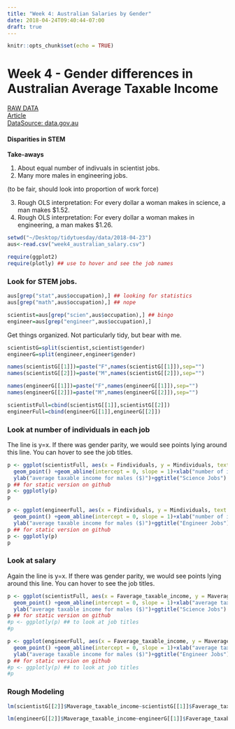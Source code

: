 ```yaml
---
title: "Week 4: Australian Salaries by Gender"
date: 2018-04-24T09:40:44-07:00
draft: true
---
```


```r
knitr::opts_chunk$set(echo = TRUE)
```

# Week 4 - Gender differences in Australian Average Taxable Income
[RAW DATA](https://github.com/rfordatascience/tidytuesday/blob/master/data/week4_australian_salary.csv)  
[Article](http://www.womensagenda.com.au/latest/eds-blog/australia-s-50-highest-paying-jobs-are-paying-men-significantly-more/)  
[DataSource: data.gov.au](https://data.gov.au/dataset/taxation-statistics-2013-14/resource/c506c052-be2f-4fba-8a65-90f9e60f7775?inner_span=True)

#### Disparities in STEM 

**Take-aways**

1. About equal number of indivuals in scientist jobs. 
2. Many more males in engineering jobs.

(to be fair, should look into proportion of work force)

3. Rough OLS interpretation: For every dollar a woman makes in science, a man makes $1.52.
4. Rough OLS interpretation: For every dollar a woman makes in engineering, a man makes $1.26.

```r
setwd("~/Desktop/tidytuesday/data/2018-04-23")
aus<-read.csv("week4_australian_salary.csv")

require(ggplot2)
require(plotly) ## use to hover and see the job names
```

### Look for STEM jobs.

```r
aus[grep("stat",aus$occupation),] ## looking for statistics
aus[grep("math",aus$occupation),] ## nope

scientist=aus[grep("scien",aus$occupation),] ## bingo
engineer=aus[grep("engineer",aus$occupation),]
```

Get things organized. Not particularly tidy, but bear with me. 

```r
scientistG=split(scientist,scientist$gender)
engineerG=split(engineer,engineer$gender)

names(scientistG[[1]])=paste("F",names(scientistG[[1]]),sep="")
names(scientistG[[2]])=paste("M",names(scientistG[[2]]),sep="")

names(engineerG[[1]])=paste("F",names(engineerG[[1]]),sep="")
names(engineerG[[2]])=paste("M",names(engineerG[[2]]),sep="")

scientistFull=cbind(scientistG[[1]],scientistG[[2]])
engineerFull=cbind(engineerG[[1]],engineerG[[2]])
```

### Look at number of individuals in each job

The line is y=x. If there was gender parity, we would see points lying around this line. You can hover to see the job titles.

```r
p <- ggplot(scientistFull, aes(x = Findividuals, y = Mindividuals, text =Moccupation)) +
  geom_point() +geom_abline(intercept = 0, slope = 1)+xlab("number of individuals")+
  ylab("average taxable income for males ($)")+ggtitle("Science Jobs")
p ## for static version on github
p <- ggplotly(p)
p
```

```r
p <- ggplot(engineerFull, aes(x = Findividuals, y = Mindividuals, text =Moccupation)) +
  geom_point() +geom_abline(intercept = 0, slope = 1)+xlab("number of individuals")+
  ylab("average taxable income for males ($)")+ggtitle("Engineer Jobs")
p ## for static version on github
p <- ggplotly(p)
p
```

### Look at salary

Again the line is y=x. If there was gender parity, we would see points lying around this line. You can hover to see the job titles.

```r
p <- ggplot(scientistFull, aes(x = Faverage_taxable_income, y = Maverage_taxable_income, text =Moccupation)) +
  geom_point() +geom_abline(intercept = 0, slope = 1)+xlab("average taxable income for females ($)")+
  ylab("average taxable income for males ($)")+ggtitle("Science Jobs")
p ## for static version on github
#p <- ggplotly(p) ## to look at job titles
#p
```

```r
p <- ggplot(engineerFull, aes(x = Faverage_taxable_income, y = Maverage_taxable_income, text =Moccupation)) +
  geom_point() +geom_abline(intercept = 0, slope = 1)+xlab("average taxable income for females ($)")+
  ylab("average taxable income for males ($)")+ggtitle("Engineer Jobs")
p ## for static version on github
#p <- ggplotly(p) ## to look at job titles
#p
```

### Rough Modeling

```r
lm(scientistG[[2]]$Maverage_taxable_income~scientistG[[1]]$Faverage_taxable_income)
```

```r
lm(engineerG[[2]]$Maverage_taxable_income~engineerG[[1]]$Faverage_taxable_income)
```

